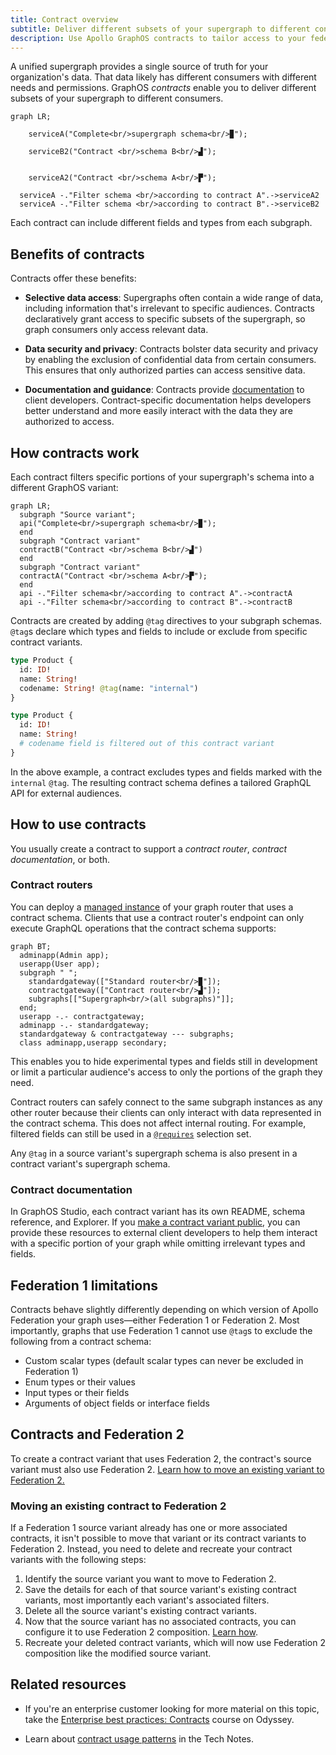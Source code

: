 ```yaml
---
title: Contract overview
subtitle: Deliver different subsets of your supergraph to different consumers
description: Use Apollo GraphOS contracts to tailor access to your federated GraphQL supergraph for different consumers.
---
```


<EnterpriseFeature linkWithAnchor="https://www.apollographql.com/pricing#collaboration" />

A unified supergraph provides a single source of truth for your organization's data. That data likely has different consumers with different needs and permissions. GraphOS _contracts_ enable you to deliver different subsets of your supergraph to different consumers.

```mermaid
graph LR;

    serviceA("Complete<br/>supergraph schema<br/>▉");

    serviceB2("Contract <br/>schema B<br/>▟");


    serviceA2("Contract <br/>schema A<br/>▛");

  serviceA -."Filter schema <br/>according to contract A".->serviceA2
  serviceA -."Filter schema <br/>according to contract B".->serviceB2
```

Each contract can include different fields and types from each subgraph.

## Benefits of contracts

Contracts offer these benefits:

- **Selective data access**: Supergraphs often contain a wide range of data, including information that's irrelevant to specific audiences. Contracts declaratively grant access to specific subsets of the supergraph, so graph consumers only access relevant data.

- **Data security and privacy**: Contracts bolster data security and privacy by enabling the exclusion of confidential data from certain consumers. This ensures that only authorized parties can access sensitive data.

- **Documentation and guidance**: Contracts provide [documentation](#contract-documentation) to client developers. Contract-specific documentation helps developers better understand and more easily interact with the data they are authorized to access.

## How contracts work

Each contract filters specific portions of your supergraph's schema into a different GraphOS variant:

```mermaid
graph LR;
  subgraph "Source variant";
  api("Complete<br/>supergraph schema<br/>▉");
  end
  subgraph "Contract variant"
  contractB("Contract <br/>schema B<br/>▟")
  end
  subgraph "Contract variant"
  contractA("Contract <br/>schema A<br/>▛");
  end
  api -."Filter schema<br/>according to contract A".->contractA
  api -."Filter schema<br/>according to contract B".->contractB
```

Contracts are created by adding `@tag` directives to your subgraph schemas. `@tag`s declare which types and fields to include or exclude from specific contract variants.

```graphql {4} title="Source variant subgraph schema"
type Product {
  id: ID!
  name: String!
  codename: String! @tag(name: "internal")
}
```

```graphql {4} title="Contract variant API schema"
type Product {
  id: ID!
  name: String!
  # codename field is filtered out of this contract variant
}
```

In the above example, a contract excludes types and fields marked with the `internal` `@tag`. The resulting contract schema defines a tailored GraphQL API for external audiences.

## How to use contracts

You usually create a contract to support a _contract router_, _contract documentation_, or both.

### Contract routers

You can deploy a [managed instance](/federation/managed-federation/overview/) of your graph router that uses a contract schema. Clients that use a contract router's endpoint can only execute GraphQL operations that the contract schema supports:

```mermaid
graph BT;
  adminapp(Admin app);
  userapp(User app);
  subgraph " ";
    standardgateway(["Standard router<br/>▉"]);
    contractgateway(["Contract router<br/>▟"]);
    subgraphs[["Supergraph<br/>(all subgraphs)"]];
  end;
  userapp -.- contractgateway;
  adminapp -.- standardgateway;
  standardgateway & contractgateway --- subgraphs;
  class adminapp,userapp secondary;
```

This enables you to hide experimental types and fields still in development or limit a particular audience's access to only the portions of the graph they need.

Contract routers can safely connect to the same subgraph instances as any other router because their clients can only interact with data represented in the contract schema. This does not affect internal routing. For example, filtered fields can still be used in a [`@requires`](/federation/federated-types/federated-directives/#requires) selection set.

<Note>

Any `@tag` in a source variant's supergraph schema is also present in a contract variant's supergraph schema.

</Note>

### Contract documentation

In GraphOS Studio, each contract variant has its own README, schema reference, and Explorer. If you [make a contract variant public](../graphs/management/#public-variants), you can provide these resources to external client developers to help them interact with a specific portion of your graph while omitting irrelevant types and fields.

## Federation 1 limitations

Contracts behave slightly differently depending on which version of Apollo Federation your graph uses—either Federation 1 or Federation 2. Most importantly, graphs that use Federation 1 cannot use `@tag`s to exclude the following from a contract schema:

- Custom scalar types (default scalar types can never be excluded in Federation 1)
- Enum types or their values
- Input types or their fields
- Arguments of object fields or interface fields

## Contracts and Federation 2

To create a contract variant that uses Federation 2, the contract's source variant must also use Federation 2.
[Learn how to move an existing variant to Federation 2.](/federation/federation-2/moving-to-federation-2#step-2-configure-your-composition-method)

### Moving an existing contract to Federation 2

If a Federation 1 source variant already has one or more associated contracts, it isn't possible to move that variant or its contract variants to Federation 2. Instead, you need to delete and recreate your contract variants with the following steps:

<ExpansionPanel>

1. Identify the source variant you want to move to Federation 2.
2. Save the details for each of that source variant's existing contract variants, most importantly each variant's associated filters.
3. Delete all the source variant's existing contract variants.
4. Now that the source variant has no associated contracts, you can configure it to use Federation 2 composition. [Learn how](/federation/federation-2/moving-to-federation-2#step-2-configure-your-composition-method).
5. Recreate your deleted contract variants, which will now use Federation 2 composition like the modified source variant.

</ExpansionPanel>

## Related resources

<Tip>

- If you're an enterprise customer looking for more material on this topic, take the [Enterprise best practices: Contracts](https://www.apollographql.com/tutorials/contracts) course on Odyssey.

- Learn about [contract usage patterns](/technotes/TN0014-contracts-patterns/) in the Tech Notes.

</Tip>
